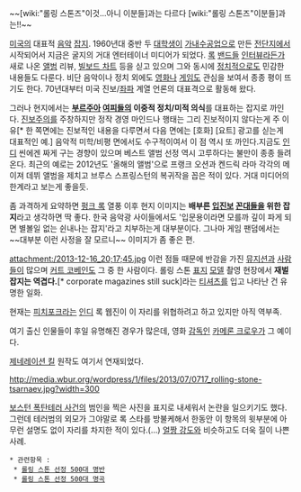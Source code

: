 ~~[wiki:"롤링 스톤즈"이것...아니 이분들]과는 다르다 [wiki:"롤링 스톤즈"이분들]과는!!~~

[[미국]]의 대표적 [[음악]] [[잡지]]. 1960년대 중반 두 [[대학생]]이 [[가내수공업]]으로 만든 [[전단지]]에서 시작되어서 지금은 굴지의 거대 엔터테이너 미디어가 되었다. [[록]] [[밴드]]들 [[인터뷰]]라든가 새로 나온 [[앨범]] 리뷰, [[빌보드 차트]] 등을 싣고 있으며 그와 동시에 [[정치]]적으로도 민감한 내용들도 다룬다. 비단 음악이나 정치 외에도 [[영화]]나 [[게임]]도 관심을 보여서 종종 평이 뜨기도 한다. 70년대부터 미국 진보/[[좌파]] 계열 언론의 대표격으로 활동해 왔다.

그러나 현지에서는 '''[[부르주아]] [[여피]]들의 이중적 정치/미적 의식'''를 대표하는 잡지로 까인다. [[진보주의]]를 주창하지만 정작 경영 마인드나 행태는 그리 진보적이지 않다는게 주 이유[* 한 쪽면에는 진보적인 내용을 다루면서 다음 면에는 [호화] [요트] 광고를 싣는게 대표적인 예.] 음악적 미학/비평 면에서도 수구적이여서 이 점 역시 또 까인다.지금도 [[인디]] 씬에겐 짜게 구는 경향이 있으며 베스트 앨범 선정 역시 고루하다는 불만이 종종 들려온다.  최근의 예로는 2012년도 '올해의 앨범'으로 프랭크 오션과 켄드릭 라마 각각의 메이져 데뷔 앨범을 제치고 브루스 스프링스턴의 복귀작을 꼽은 적이 있다. 거대 미디어의 한계라고 보는게 좋을듯. 

좀 과격하게 요약하면 [[펑크 록]] 열풍 이후 현지 이미지는 '''배부른 [[입진보]] [[꼰대]]들을 위한 잡지'''라고 생각하면 딱 좋다. 한국 음악광 사이들에서도 '입문용이라면 모를까 깊이 파게 되면 별볼일 없는 쉰내나는 잡지'라고 치부하는게 대부분이다. 그나마 게임 팬덤에서는 ~~대부분 이런 사정을 잘 모르니~~ 이미지가 좀 좋은 편.

attachment:/2013-12-16_20;17;45.jpg
이런 점들 때문에 반감을 가진 [[뮤지션]]과 [[사람]]들이 많으며 [[커트 코베인]]도 그 중 한 사람이다. 롤링 스톤 [[표지]] [[모델]] 촬영 현장에서 '''재벌 잡지는 역겹다.'''[* corporate magazines still suck]라는 [[티셔츠]]를 입고 나타난 건 유명한 일화.

현재는 [[피치포크]]라는 [[인디]] 록 웹진이 이 자리를 위협하려고 하고 있지만 아직 역부족.

여기 출신 인물들이 후일 유명해진 경우가 많은데, 영화 [[감독]]인 [[카메론 크로우]]가 그 예이다.

[[제네레이션 킬]] 원작도 여기서 연재되었다.

http://media.wbur.org/wordpress/1/files/2013/07/0717_rolling-stone-tsarnaev.jpg?width=300

[[보스턴 폭탄테러 사건]]의 범인을 찍은 사진을 표지로 내세워서 논란을 일으키기도 했다. 그런데 테러범의 외모가 그야말로 록 스타를 방불케해서 한동안 이 항목의 윗부분에 아무런 설명도 없이 자리를 차지한 적이 있다.(...) [[얼짱 강도]]와 비슷하고도 더욱 질이 나쁜 사례.


 * 관련항목 :
  * [[롤링 스톤 선정 500대 명반]]
  * [[롤링 스톤 선정 500대 명곡]]
